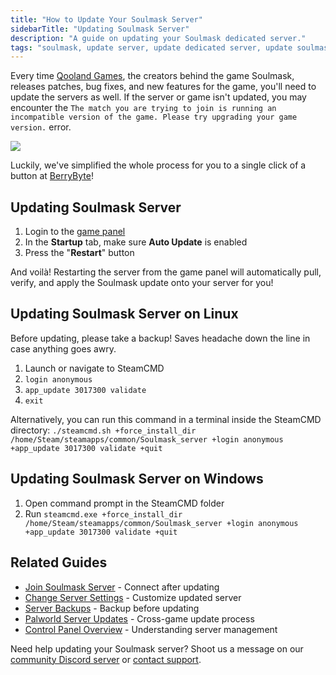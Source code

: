```yaml
---
title: "How to Update Your Soulmask Server"
sidebarTitle: "Updating Soulmask Server"
description: "A guide on updating your Soulmask dedicated server."
tags: "soulmask, update server, update dedicated server, update soulmask server"
---
```


Every time [Qooland Games](https://mask.qoolandgames.com/), the creators behind the game Soulmask, releases patches, bug fixes, and new features for the game, you'll need to update the servers as well. If the server or game isn't updated, you may encounter the `The match you are trying to join is running an incompatible version of the game. Please try upgrading your game version.` error.

<Frame>
    <img src="/images/games/soulmask/soulmask-incompatible.png" />
</Frame>

Luckily, we've simplified the whole process for you to a single click of a button at [BerryByte](https://berrybyte.net/soulmask-server-hosting)!

## Updating Soulmask Server

1. Login to the [game panel](https://game.berrybyte.net)
2. In the **Startup** tab, make sure **Auto Update** is enabled
2. Press the "**Restart**" button

And voilà! Restarting the server from the game panel will automatically pull, verify, and apply the Soulmask update onto your server for you!

## Updating Soulmask Server on Linux

<Tip>Before updating, please take a backup! Saves headache down the line in case anything goes awry.</Tip>

1. Launch or navigate to SteamCMD
2. `login anonymous`
3. `app_update 3017300 validate`
4. `exit`

Alternatively, you can run this command in a terminal inside the SteamCMD directory:
`./steamcmd.sh +force_install_dir /home/Steam/steamapps/common/Soulmask_server +login anonymous +app_update 3017300 validate +quit`

## Updating Soulmask Server on Windows

1. Open command prompt in the SteamCMD folder
2. Run `steamcmd.exe +force_install_dir /home/Steam/steamapps/common/Soulmask_server +login anonymous +app_update 3017300 validate +quit`

## Related Guides

- [Join Soulmask Server](/games/soulmask/join-server) - Connect after updating
- [Change Server Settings](/games/soulmask/change-server-settings) - Customize updated server
- [Server Backups](/panel/backups) - Backup before updating
- [Palworld Server Updates](/games/palworld/update-server) - Cross-game update process
- [Control Panel Overview](/panel/overview) - Understanding server management

Need help updating your Soulmask server? Shoot us a message on our
[community Discord server](https://berrybyte.net/discord) or [contact support](https://berrybyte.net/support).